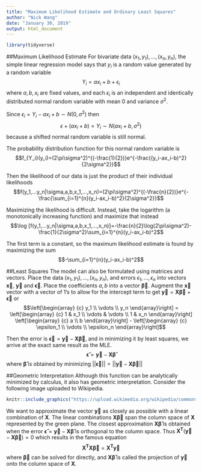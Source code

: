 ```yaml
---
title: "Maximum Likelihood Estimate and Ordinary Least Squares"
author: "Nick Wang"
date: "January 30, 2019"
output: html_document
---
```


```r
library(tidyverse)
```

##Maximum Likelihood Estimate
For bivariate data $(x_1,y_1),...,(x_n,y_n)$, the simple linear regression model says that $y_i$ is a random value generated by a random variable $$Y_i=ax_i+b+\epsilon_i$$ where $a, b, x_i$ are fixed values, and each $\epsilon_i$ is an independent and identically distributed normal random variable with mean $0$ and variance $\sigma^2$.

Since $\epsilon_i=Y_i-ax_i+b \sim N(0,\sigma^2)$ then $$\epsilon+(ax_i+b)=Y_i \sim N(ax_i+b,\sigma^2)$$ because a shifted normal random variable is still normal.

The probability distribution function for this normal random variable is $$f_{Y_i}(y_i)=(2\pi\sigma^2)^{(-\frac{1}{2})}e^{-\frac{(y_i-ax_i-b)^2}{2\sigma^2}}$$

Then the likelihood of our data is just the product of their individual likelihoods $$f(y_1,...y_n|\sigma,a,b,x_1,...,x_n)=(2\pi\sigma^2)^{(-\frac{n}{2})}e^{-\frac{\sum_{i=1}^{n}(y_i-ax_i-b)^2}{2\sigma^2}}$$

Maximizing the likelihood is difficult. Instead, take the logarithm (a monotonically increasing function) and maximize that instead $$\log [f(y_1,...y_n|\sigma,a,b,x_1,...,x_n)]=-\frac{n}{2}\log(2\pi\sigma^2)-\frac{1}{2\sigma^2}\sum_{i=1}^{n}(y_i-ax_i-b)^2$$

The first term is a constant, so the maximum likelihood estimate is found by maximizing the sum $$-\sum_{i=1}^{n}(y_i-ax_i-b)^2$$

##Least Squares
The model can also be formulated using matrices and vectors. Place the data $(x_1,y_1),...,(x_n,y_n)$, and errors $\epsilon_1,...,\epsilon_n$ into vectors $\mathbf{\vec{x}}$, $\mathbf{\vec{y}}$ and $\mathbf{\vec{\epsilon}}$. Place the coefficients $a,b$ into a vector $\mathbf{\vec{\beta}}$. Augment the $\mathbf{\vec{x}}$ vector with a vector of 1's to allow for the intercept term to get $\mathbf{\vec{y}} = \mathbf{X}\mathbf{\vec{\beta}}+\mathbf{\vec{\epsilon}}$ or
$$\left[\begin{array}
{c}
  y_1 \\
  \vdots \\
  y_n 
\end{array}\right] =
\left[\begin{array}
{c}
  1 & x_1 \\
  \vdots & \vdots \\
  1 & x_n 
\end{array}\right]
\left[\begin{array}
{c}
  a \\ b
\end{array}\right] -
\left[\begin{array}
{c}
  \epsilon_1 \\ \vdots \\ \epsilon_n
\end{array}\right]$$

Then the error is $\mathbf{\vec{\epsilon}}=\mathbf{\vec{y}} - \mathbf{X}\mathbf{\vec{\beta}}$, and in minimizing it by least squares, we arrive at the exact same result as the MLE.
$$\mathbf{\hat{\epsilon}}=\mathbf{\vec{y}} - \mathbf{X}\mathbf{\hat{\beta}}$$ where $\mathbf{\hat{\beta}}$ is obtained by minimizing $||\mathbf{\vec{\epsilon}}||=||\mathbf{\vec{y}} - \mathbf{X}\mathbf{\vec{\beta}}||$

##Geometric Interpretation
Although this function can be analytically minimized by calculus, it also has geometric interpretation. Consider the following image uploaded to Wikipedia. 

```r
knitr::include_graphics("https://upload.wikimedia.org/wikipedia/commons/8/87/OLS_geometric_interpretation.svg")
```

We want to approximate the vector $\mathbf{\vec{y}}$ as closely as possible with a linear combination of $\mathbf{X}$. The linear combinations $\mathbf{X}\mathbf{\vec{\beta}}$ span the column space of $\mathbf{X}$ represented by the green plane. The closest approximation $\mathbf{X}\mathbf{\hat{\beta}}$ is obtained when the error $\mathbf{\hat{\epsilon}}=\mathbf{\vec{y}} - \mathbf{X}\mathbf{\hat{\beta}}$ is orthogonal to the column space. Thus $\mathbf{X^T}(\mathbf{\vec{y}} - \mathbf{X}\mathbf{\vec{\beta}})=0$ which results in the famous equation $$\mathbf{X^T}\mathbf{X}\mathbf{\vec{\beta}}=\mathbf{X^T}\mathbf{\vec{y}}$$
where $\mathbf{\vec{\beta}}$ can be solved for directly, and $\mathbf{X}\mathbf{\hat{\beta}}$ is called the projection of $\mathbf{\vec{y}}$ onto the column space of $\mathbf{X}$.